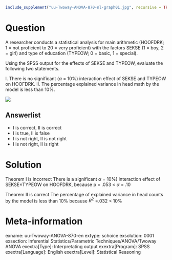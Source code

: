 ```r
include_supplement("uu-Twoway-ANOVA-870-nl-graph01.jpg", recursive = TRUE)
```
Question
========
A researcher conducts a statistical analysis for main arithmetic (HOOFDRK; 1 = not proficient to 20 = very proficient) with the factors SEKSE (1 = boy, 2 = girl) and type of education (TYPEOW; 0 = basic, 1 = special).

Using the SPSS output for the effects of SEKSE and TYPEOW, evaluate the following two statements.

I. There is no significant ($\alpha$ = 10%) interaction effect of SEKSE and TYPEOW on HOOFDRK. II. The percentage explained variance in head math by the model is less than 10%.

![](uu-Twoway-ANOVA-870-nl-graph01.jpg)

Answerlist
----------
* I is correct, II is correct
* I is true, II is false
* I is not right, II is not right
* I is not right, II is right


Solution
========
Theorem I is incorrect There is a significant $\alpha$ = 10%) interaction effect of SEKSE×TYPEOW on HOOFDRK, because p = .053 < $\alpha$ = .10

Theorem II is correct The percentage of explained variance in head counts by the model is less than 10% because $R^2$ =.032 < 10%

Meta-information
================
exname: uu-Twoway-ANOVA-870-en
extype: schoice
exsolution: 0001
exsection: Inferential Statistics/Parametric Techniques/ANOVA/Twoway ANOVA
exextra[Type]: Interpretating output
exextra[Program]: SPSS
exextra[Language]: English
exextra[Level]: Statistical Reasoning
